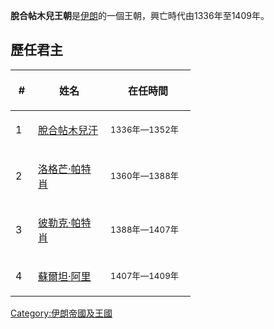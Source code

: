 {{Unreferenced|time=2007-09-30}}
{{Disputed|time=2012-08-15T06:03:58+00:00}}
'''脫合帖木兒王朝'''是[[伊朗|伊朗]]的一個王朝，興亡時代由1336年至1409年。

==歷任君主==
{| class="wikitable"
!width="20"|#||width="100"|姓名||width="120"|在任時間
|-
|1||[[脫合帖木兒汗|脫合帖木兒汗]] ||<small>1336年—1352年 
|-
|2||[[洛格芒·帕特肖|洛格芒·帕特肖]] ||<small>1360年—1388年 
|-
|3||[[彼勒克·帕特肖|彼勒克·帕特肖]] ||<small>1388年—1407年 
|-
|4||[[蘇爾坦·阿里|蘇爾坦·阿里]] ||<small>1407年—1409年 
|}

[[Category:伊朗帝國及王國|Category:伊朗帝國及王國]]